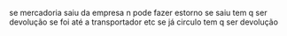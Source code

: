 se mercadoria saiu da empresa
n pode fazer estorno
se saiu tem q ser devolução
se foi até a transportador etc
se já circulo tem q ser devolução
